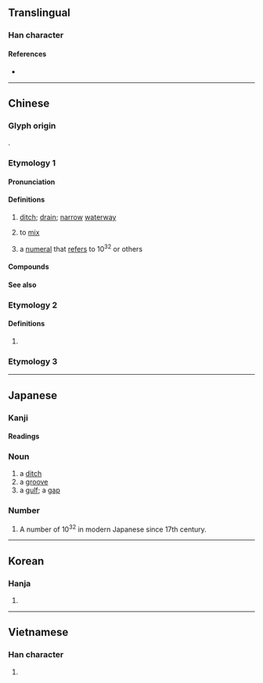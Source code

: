 {{also|沟}}
{{character info/new}}
==Translingual==

===Han character===
{{Han char|rn=85|rad=水|as=10|sn=13|four=35147|canj=ETTB|ids=⿰氵冓}}

====References====
* {{Han ref|kx=0639.340|dkj=17944|dj=1046.220|hdz=31692.060|uh=6E9D|ud=28317|bh=B7BE|bd=47038}}

----

==Chinese==
{{zh-forms|s=沟}}

===Glyph origin===
{{Han etym}}
{{Han compound|水|冓|c1=s|c2=p|alt1=氵|t1=water|ls=psc}}.

===Etymology 1===

====Pronunciation====
{{zh-pron
|m=gōu
|ma=Zh-gou.ogg
|c=kau1,gau1
|h=pfs=kiêu
|md=
|mn=kau/qz:kio/tw,xm,zz:ko͘
|mn_note=kau - vernacular; kio/ko͘ - literary
|mc=y
|oc=y
|cat=n,c:v
}}

====Definitions====
{{zh-hanzi}}

# [[ditch]]; [[drain]]; [[narrow]] [[waterway]]
# {{lb|zh|Cantonese}} to [[mix]]
#: {{zh-x|溝{kau1}埋|to mix together|C}}
# a [[numeral]] that [[refer]]s to 10<sup>32</sup> or others

====Compounds====
{{zh-der|溝渠|水溝|溝通|鴻溝|代溝|溝壑|河溝|排水溝|地溝|壟溝|山溝|邊溝|犁溝|壕溝|溝道|股溝|盧溝橋|九寨溝|門頭溝|乳溝|溝谷|海溝|腦溝|渠溝|冰溝|溝澗|滲溝|甲溝|天溝|臀溝|溝槽|洗溝|馬里亞納海溝|盧溝橋事變|御溝題葉|圳溝|不忘溝壑|御溝流葉|意見溝通|判若鴻溝|御溝|填溝壑|溝中瘠|深溝堅壁|盧溝曉月|溝通管道|畦溝灌溉|瓦溝|溝塹|洗溝球|明溝|深溝堅壘|溝底|溜溝子|深溝高壘|盲溝|溝中斷|洋溝|摟溝子|溝洫|溝瀆|濠溝|溝眼|溝灌|溝沿|溝壘|暗溝|澗溝|陰溝|轉死溝壑|老死溝壑|齦溝|簷溝|陽溝|轉死溝渠|高壘深溝|高城深溝|馬沙溝|羊溝|雙向溝通|邗溝|腹股溝}}

====See also====
{{zh-numerals-10^4}}

===Etymology 2===
{{zh-pron
|m=kòu
|c=
|h=
|md=
|mn=
|dial=n
|mc=
|oc=
|cat=
}}

====Definitions====
{{zh-hanzi}}

# {{zh-only used in|溝瞀}}

===Etymology 3===
{{zh-see|港|v}}

{{cln|zh|numeral symbols|numerals}}

----

==Japanese==

===Kanji===
{{ja-kanji|grade=c|rs=水10}}

====Readings====
{{ja-readings
|goon=く
|kanon=こう
|kun=みぞ-, どぶ-
}}

===Noun===
{{ja-noun|みぞ}}

# a [[ditch]]
# a [[groove]]
# a [[gulf]]; a [[gap]]

===Number===
{{ja-pos|numeral symbol|こう}}

# A number of 10<sup>32</sup> in modern Japanese since 17th century.

----

==Korean==

===Hanja===
{{ko-hanja|hangeul=구|eumhun=|rv=gu|mr=ku|y=kwu}}

# {{defn|lang=ko|sort=水10}}

----

==Vietnamese==

===Han character===
{{vi-hantu|câu|rs=水10}}

# {{defn|lang=vi|sort=水10}}
